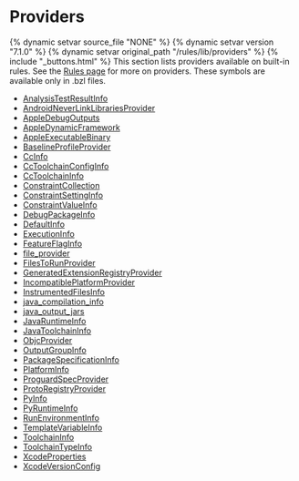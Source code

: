 <html devsite>
<head>
  <meta name="project_path" value="/_project.yaml">
  <meta name="book_path" value="/versions/7.1.0/_book.yaml">
</head>
<body>
<h1 class="page-title">Providers</h1>

{% dynamic setvar source_file "NONE" %}
{% dynamic setvar version "7.1.0" %}
{% dynamic setvar original_path "/rules/lib/providers" %}
{% include "_buttons.html" %}
This section lists providers available on built-in rules. See the <a href='https://bazel.build/versions/7.1.0/extending/rules#providers'>Rules page</a> for more on providers. These symbols are available only in .bzl files.

<ul>

<li><a href="/versions/7.1.0/rules/lib/providers/AnalysisTestResultInfo">AnalysisTestResultInfo</a></li>

<li><a href="/versions/7.1.0/rules/lib/providers/AndroidNeverLinkLibrariesProvider">AndroidNeverLinkLibrariesProvider</a></li>

<li><a href="/versions/7.1.0/rules/lib/providers/AppleDebugOutputs">AppleDebugOutputs</a></li>

<li><a href="/versions/7.1.0/rules/lib/providers/AppleDynamicFramework">AppleDynamicFramework</a></li>

<li><a href="/versions/7.1.0/rules/lib/providers/AppleExecutableBinary">AppleExecutableBinary</a></li>

<li><a href="/versions/7.1.0/rules/lib/providers/BaselineProfileProvider">BaselineProfileProvider</a></li>

<li><a href="/versions/7.1.0/rules/lib/providers/CcInfo">CcInfo</a></li>

<li><a href="/versions/7.1.0/rules/lib/providers/CcToolchainConfigInfo">CcToolchainConfigInfo</a></li>

<li><a href="/versions/7.1.0/rules/lib/providers/CcToolchainInfo">CcToolchainInfo</a></li>

<li><a href="/versions/7.1.0/rules/lib/providers/ConstraintCollection">ConstraintCollection</a></li>

<li><a href="/versions/7.1.0/rules/lib/providers/ConstraintSettingInfo">ConstraintSettingInfo</a></li>

<li><a href="/versions/7.1.0/rules/lib/providers/ConstraintValueInfo">ConstraintValueInfo</a></li>

<li><a href="/versions/7.1.0/rules/lib/providers/DebugPackageInfo">DebugPackageInfo</a></li>

<li><a href="/versions/7.1.0/rules/lib/providers/DefaultInfo">DefaultInfo</a></li>

<li><a href="/versions/7.1.0/rules/lib/providers/ExecutionInfo">ExecutionInfo</a></li>

<li><a href="/versions/7.1.0/rules/lib/providers/FeatureFlagInfo">FeatureFlagInfo</a></li>

<li><a href="/versions/7.1.0/rules/lib/providers/file_provider">file_provider</a></li>

<li><a href="/versions/7.1.0/rules/lib/providers/FilesToRunProvider">FilesToRunProvider</a></li>

<li><a href="/versions/7.1.0/rules/lib/providers/GeneratedExtensionRegistryProvider">GeneratedExtensionRegistryProvider</a></li>

<li><a href="/versions/7.1.0/rules/lib/providers/IncompatiblePlatformProvider">IncompatiblePlatformProvider</a></li>

<li><a href="/versions/7.1.0/rules/lib/providers/InstrumentedFilesInfo">InstrumentedFilesInfo</a></li>

<li><a href="/versions/7.1.0/rules/lib/providers/java_compilation_info">java_compilation_info</a></li>

<li><a href="/versions/7.1.0/rules/lib/providers/java_output_jars">java_output_jars</a></li>

<li><a href="/versions/7.1.0/rules/lib/providers/JavaRuntimeInfo">JavaRuntimeInfo</a></li>

<li><a href="/versions/7.1.0/rules/lib/providers/JavaToolchainInfo">JavaToolchainInfo</a></li>

<li><a href="/versions/7.1.0/rules/lib/providers/ObjcProvider">ObjcProvider</a></li>

<li><a href="/versions/7.1.0/rules/lib/providers/OutputGroupInfo">OutputGroupInfo</a></li>

<li><a href="/versions/7.1.0/rules/lib/providers/PackageSpecificationInfo">PackageSpecificationInfo</a></li>

<li><a href="/versions/7.1.0/rules/lib/providers/PlatformInfo">PlatformInfo</a></li>

<li><a href="/versions/7.1.0/rules/lib/providers/ProguardSpecProvider">ProguardSpecProvider</a></li>

<li><a href="/versions/7.1.0/rules/lib/providers/ProtoRegistryProvider">ProtoRegistryProvider</a></li>

<li><a href="/versions/7.1.0/rules/lib/providers/PyInfo">PyInfo</a></li>

<li><a href="/versions/7.1.0/rules/lib/providers/PyRuntimeInfo">PyRuntimeInfo</a></li>

<li><a href="/versions/7.1.0/rules/lib/providers/RunEnvironmentInfo">RunEnvironmentInfo</a></li>

<li><a href="/versions/7.1.0/rules/lib/providers/TemplateVariableInfo">TemplateVariableInfo</a></li>

<li><a href="/versions/7.1.0/rules/lib/providers/ToolchainInfo">ToolchainInfo</a></li>

<li><a href="/versions/7.1.0/rules/lib/providers/ToolchainTypeInfo">ToolchainTypeInfo</a></li>

<li><a href="/versions/7.1.0/rules/lib/providers/XcodeProperties">XcodeProperties</a></li>

<li><a href="/versions/7.1.0/rules/lib/providers/XcodeVersionConfig">XcodeVersionConfig</a></li>
</ul>
</body>
</html>

